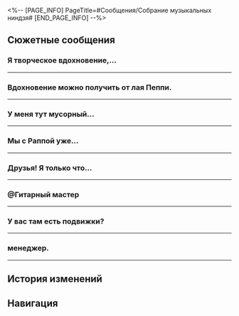 <%-- [PAGE_INFO]
PageTitle=#Сообщения/Собрание музыкальных ниндзя#
[END_PAGE_INFO] --%>
{{Сообщение Инфобокс
|id          = 159
|Изображение = НИП Собрание музыкальных ниндзя Иконка.png
|Тип         = Группа
|Персонажи   = [[Гитарный мастер]]; [[Ниндзя Хаоса]]; [[Первопроходец]]; [[Чи]]; [[Электронный мини-хлам]]
|Фракция     = Пенакония
}}

==Сюжетные сообщения==
===Я {{MC|ж=нашла|м=нашёл}} творческое вдохновение,...===
{{Сообщения
|условие_получения = 
|текст =
:{Выбор} Я {{MC|ж=нашла|м=нашёл}}.
:'''(Первопроходец):''' Я {{MC|ж=нашла|м=нашёл}} творческое вдохновение, о котором ты просила.
:'''(Первопроходец):''' Если это можно так назвать.
:{{Диалог|Предупреждение}} Файл отправлен
:'''Ниндзя Хаоса:''' Какая прекрасная композиция!
:'''Ниндзя Хаоса:''' Благодарю за твои старания, дзёнин.
:'''Ниндзя Хаоса:''' Кстати, где ты {{MC|ж=нашла|м=нашёл}} это сокровище?
:{Выбор} Это всё птицы-оригами...
::'''(Первопроходец):''' Ты не поверишь, если расскажу.
::'''(Первопроходец):''' Мы с птицами-оригами сыграли мелодию...
:{Выбор} Я {{MC|ж=сама|м=сам}} в смятении.
::'''(Первопроходец):''' Это было чистое безумие.
::'''(Первопроходец):''' Я {{MC|ж=повстречала|м=повстречал}} музыкальную группу птиц-оригами.
:'''Ниндзя Хаоса:''' Мелодия абсолютно волшебная.
:'''Ниндзя Хаоса:''' Музыкальные ниндзя скоро начнут практики. Когда вернёшься, увидишь результат.
}}
----

===Вдохновение можно получить от лая Пеппи.===
{{Сообщения
|условие_получения = 
|текст =
:{Выбор} Как тебе такое?
:'''(Первопроходец):''' Вдохновение можно получить от лая Пеппи.
:'''(Первопроходец):''' Да я просто гений!
:{{Диалог|Предупреждение}} Файл отправлен
:'''Ниндзя Хаоса:''' Впечатляет!
:'''Ниндзя Хаоса:''' Практики музыкальных ниндзя идут как по маслу. Твои усилия не напрасны, дзёнин.
}}
----

===У меня тут мусорный...===
{{Сообщения
|условие_получения = 
|текст =
:{Выбор} Хочешь послушать?
:'''(Первопроходец):''' У меня тут мусорный бак-рэпер, такое даже в грёзах не привидится.
:'''(Первопроходец):''' Хотя ты сейчас как раз в грёзе.
:{{Диалог|Предупреждение}} Файл отправлен
:'''Ниндзя Хаоса:''' В этом мире есть настолько мускулистые ниндзя-мусорки? Удивительно.
:'''Ниндзя Хаоса:''' Сила музыкальных ниндзя заметно возросла после практик. Не волнуйся.
}}
----

===Мы с Раппой уже...===
{{Сообщения
|условие_получения = 
|текст =
:{Выбор} Где все?
::'''(Первопроходец):''' Мы с Раппой уже в репетиционном зале, а вас нет. Где вы прячетесь?
:{Выбор} Общий сбор!
::'''(Первопроходец):''' Опоздавшие будут носить инструменты!
::'''(Первопроходец):''' @Чи @Электронный мини-хлам @Гитарный мастер
:'''Чи:''' Не получилось уснуть ночью. Опоздаю.
:'''Электронный мини-хлам:''' Я... попозже приду.
:'''Гитарный мастер:''' ?
:'''Гитарный мастер:''' Сколько вы ещё будете тянуть?
:'''Гитарный мастер:''' Ладно, я всё объясню.
}}
----

===Друзья! Я только что...===
{{Сообщения
|условие_получения = 
|текст =
:'''Ниндзя Хаоса:''' Друзья! Я только что придумала прекрасную мантру ниндзя.
:'''Ниндзя Хаоса:''' «В мрачном хаосе ночи зло гуляет - не кричи. Ветер поднимает волны - ниндзя-рейнджер наготове!»
:{{Диалог|Предупреждение}} Гитарный мастер покидает групповой чат
:'''Чи:''' Я ухожу! Госпожа Раппа, не надо из-за меня плакать.
:{{Диалог|Предупреждение}} Чи покидает групповой чат
:'''Электронный мини-хлам:''' Мне нравится рэп, который написала Раппа.
:'''Электронный мини-хлам:''' Ой, то есть мантра ниндзя...
:'''Электронный мини-хлам:''' Ну правда.
:'''Электронный мини-хлам:''' Прошу прощения...
:{{Диалог|Предупреждение}} Электронный мини-хлам покидает групповой чат
:{Выбор} Остались только мы.
::'''(Первопроходец):''' Мы поистине последние ниндзя.
:{Выбор} А ещё можно время отмотать?
::'''(Первопроходец):''' *танцует* А-а, возвратитесь... Духи, возвратитесь... *кружится* Духи, возвратитесь...
}}
----

===@Гитарный мастер===
{{Сообщения
|условие_получения = 
|текст =
:{Выбор} @Гитарный мастер
:'''(Первопроходец):''' @Гитарный мастер
:'''(Первопроходец):''' Тебя не хватает...
}}
----

===У вас там есть подвижки?===
{{Сообщения
|условие_получения = 
|текст =
:{Выбор} Это снова я.
::'''(Первопроходец):''' У вас там есть подвижки?
:{Выбор} @Все
::'''(Первопроходец):''' @Чи @Электронный мини-хлам @Ниндзя Хаоса
::'''(Первопроходец):''' Есть успехи?
:'''Чи:''' Нет.
:'''Электронный мини-хлам:''' У меня был план позвать на помощь наставника из Школы грёзотворчества.
:'''Электронный мини-хлам:''' Но две другие школы настроены решительно, поэтому без шансов.
:'''Ниндзя Хаоса:''' Дело плохо.
:'''Ниндзя Хаоса:''' Даже моя сверхчувствительность не помогла найти следов Синоби-гитары.
:'''Ниндзя Хаоса:''' Давайте сначала соберёмся.
}}
----

==={{MC|ж=Госпожа|м=Господин}} менеджер.===
{{Сообщения
|условие_получения = 
|текст =
:'''Гитарный мастер:''' {{MC|ж=Госпожа|м=Господин}} менеджер.
:'''Гитарный мастер:''' Прошу прощения. Кажется, Монтане что-то нужно.
:'''Гитарный мастер:''' Посмотрим у сцены.
}}
----

==История изменений==
{{История изменений|2.7}}

==Навигация==
{{Сообщения Навбокс}}